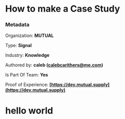# How to make a Case Study

### Metadata

Organization: **MUTUAL**

Type: **Signal**

Industry: **Knowledge**

Authored by: **caleb (calebcarithers@me.com)**

Is Part Of Team: **Yes**

Proof of Experience: **[https://dev.mutual.supply](https://dev.mutual.supply)**

# hello world

